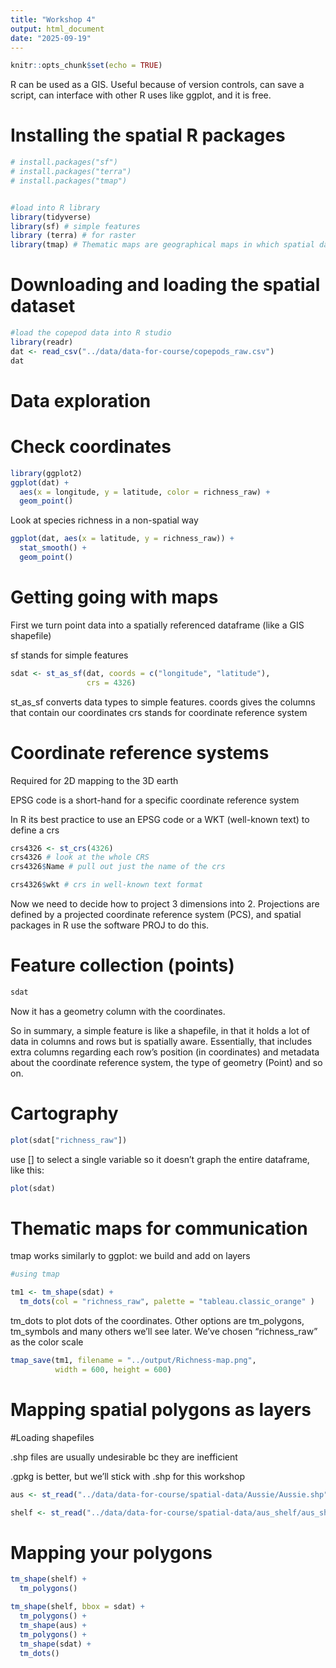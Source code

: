```yaml
---
title: "Workshop 4"
output: html_document
date: "2025-09-19"
---
```


```r
knitr::opts_chunk$set(echo = TRUE)
```


R can be used as a GIS. Useful because of version controls, can save a script, can interface with other R uses like ggplot, and it is free.

# Installing the spatial R packages

```r
# install.packages("sf") 
# install.packages("terra")
# install.packages("tmap")


#load into R library
library(tidyverse)
library(sf) # simple features
library (terra) # for raster
library(tmap) # Thematic maps are geographical maps in which spatial data distributions are visualized
```

# Downloading and loading the spatial dataset

```r
#load the copepod data into R studio
library(readr)
dat <- read_csv("../data/data-for-course/copepods_raw.csv")
dat
```

# Data exploration

# Check coordinates

```r
library(ggplot2)
ggplot(dat) + 
  aes(x = longitude, y = latitude, color = richness_raw) +
  geom_point()
```
Look at species richness in a non-spatial way
```r
ggplot(dat, aes(x = latitude, y = richness_raw)) + 
  stat_smooth() + 
  geom_point()
```

# Getting going with maps

First we turn point data into a spatially referenced dataframe (like a GIS shapefile)

sf stands for simple features
```r
sdat <- st_as_sf(dat, coords = c("longitude", "latitude"), 
                 crs = 4326)
```
st_as_sf converts data types to simple features.
coords gives the columns that contain our coordinates
crs stands for coordinate reference system

# Coordinate reference systems

Required for 2D mapping to the 3D earth

EPSG code is a short-hand for a specific coordinate reference system

In R its best practice to use an EPSG code or a WKT (well-known text) to define a crs

```r
crs4326 <- st_crs(4326)
crs4326 # look at the whole CRS
crs4326$Name # pull out just the name of the crs
```
```r
crs4326$wkt # crs in well-known text format
```

Now we need to decide how to project 3 dimensions into 2.
Projections are defined by a projected coordinate reference system (PCS), and spatial packages in R use the software PROJ to do this.

# Feature collection (points)

```r
sdat
```
Now it has a geometry column with the coordinates.

So in summary, a simple feature is like a shapefile, in that it holds a lot of data in columns and rows but is spatially aware. Essentially, that includes extra columns regarding each row's position (in coordinates) and metadata about the coordinate reference system, the type of geometry (Point) and so on.

# Cartography

```r
plot(sdat["richness_raw"])
```
use [] to select a single variable so it doesn't graph the entire dataframe, like this:
```r
plot(sdat)
```

# Thematic maps for communication

tmap works similarly to ggplot: we build and add on layers

```r
#using tmap

tm1 <- tm_shape(sdat) + 
  tm_dots(col = "richness_raw", palette = "tableau.classic_orange" )
```
tm_dots to plot dots of the coordinates. Other options are tm_polygons, tm_symbols and many others we’ll see later.
We’ve chosen "richness_raw" as the color scale

```r
tmap_save(tm1, filename = "../output/Richness-map.png", 
          width = 600, height = 600)
```

# Mapping spatial polygons as layers

#Loading shapefiles

.shp files are usually undesirable bc they are inefficient

.gpkg is better, but we'll stick with .shp for this workshop

```r
aus <- st_read("../data/data-for-course/spatial-data/Aussie/Aussie.shp")
```

```r
shelf <- st_read("../data/data-for-course/spatial-data/aus_shelf/aus_shelf.shp")
```

# Mapping your polygons

```r
tm_shape(shelf) + 
  tm_polygons()
```

```r
tm_shape(shelf, bbox = sdat) + 
  tm_polygons() +
  tm_shape(aus) + 
  tm_polygons() + 
  tm_shape(sdat) + 
  tm_dots()
```


